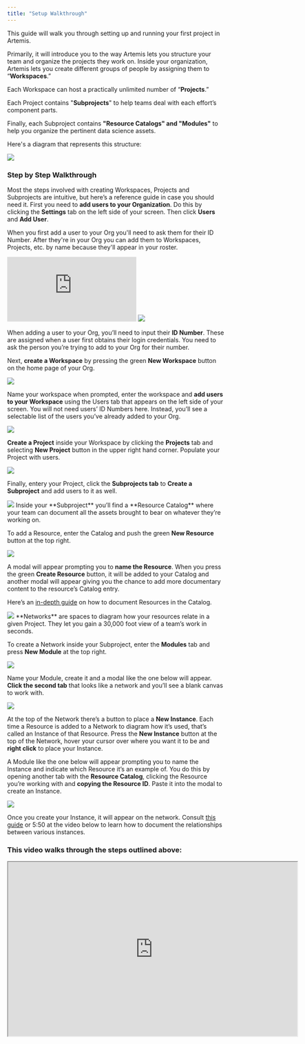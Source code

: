 ```yaml
---
title: "Setup Walkthrough"
---
```

This guide will walk you through setting up and running your first project in Artemis. 

Primarily, it will introduce you to the way Artemis lets you structure your team and organize the projects they work on. Inside your organization, Artemis lets you create different groups of people by assigning them to “**Workspaces**.” 

Each Workspace can host a practically unlimited number of “**Projects**.” 

Each Project contains "**Subprojects**" to help teams deal with each effort’s component parts. 

Finally, each Subproject contains **"Resource Catalogs" and "Modules"** to help you organize the pertinent data science assets.


Here's a  diagram that represents this structure:

<Frame caption="Here's how Artemis can help your team(s) get organized">
  <img src="https://d27n7fycrsusaz.cloudfront.net/artemisstructurenetworkimg.JPG" />
</Frame>

### Step by Step Walkthrough 
Most the steps involved with creating Workspaces, Projects and Subprojects are intuitive, but here’s a reference guide in case you should need it. 
<AccordionGroup>
  <Accordion title="Create a Workspace, Project and Module">
First you need to **add users to your Organization**. Do this by clicking the **Settings** tab on the left side of your screen. Then click **Users** and **Add User**.
    
When you first add a user to your Org you'll need to ask them for their ID Number. After they're in your Org you can add them to Workspaces, Projects, etc. by name because they'll appear in your roster. 
    
<iframe src="https://supademo.com/embed/sFfV-3Mi14mdx1lT4WosY" frameborder="0" webkitallowfullscreen="true" mozallowfullscreen="true" allowfullscreen style={{"width":"719px","height":"500px","border":"none"}}></iframe>
    
<Frame caption="Adding users to your Org">
  <img src="https://d27n7fycrsusaz.cloudfront.net/add+user+1+2.JPG" />
</Frame>
    
When adding a user to your Org, you’ll need to input their **ID Number**. These are assigned when a user first obtains their login credentials. You need to ask the person you’re trying to add to your Org for their number.
    
    
Next, **create a Workspace** by pressing the green **New Workspace** button on the home page of your Org. 

<Frame caption="Creating a Workspace">
  <img src="https://d27n7fycrsusaz.cloudfront.net/new+owrkspace+1.JPG" />
</Frame>
    
Name your workspace when prompted, enter the workspace and **add users to your Workspace** using the Users tab that appears on the left side of your screen. You will not need users’ ID Numbers here. Instead, you’ll see a selectable list of the users you’ve already added to your Org.
    
<Frame caption="Adding users to your Workspace">
  <img src="https://d27n7fycrsusaz.cloudfront.net/usr+to+workspacd+1+2.JPG" />
</Frame>
    
**Create a Project** inside your Workspace by clicking the **Projects** tab and selecting **New Project** button in the upper right hand corner. Populate your Project with users.
    
<Frame caption="Creating a Project">
  <img src="https://d27n7fycrsusaz.cloudfront.net/nwe+project+1+2.JPG" />
</Frame>
    
Finally, entery your Project, click the **Subprojects tab** to **Create a Subproject** and add users to it as well.

<Frame caption="Creating a Subproject">
  <img src="https://d27n7fycrsusaz.cloudfront.net/making+subprojetgs.JPG" />
</Frame>
    
</Accordion>
<Accordion title="Create Resources">
Inside your **Subproject** you’ll find a **Resource Catalog** where your team can document all the assets brought to bear on whatever they’re working on. 
  
To add a Resource, enter the Catalog and push the green **New Resource** button at the top right. 
  
<Frame caption="Creating a new Resource">
  <img src="https://d27n7fycrsusaz.cloudfront.net/new+resource+1+2.JPG" />
</Frame>
  
A modal will appear prompting you to **name the Resource**. When you press the green **Create Resource** button, it will be added to your Catalog and another modal will appear giving you the chance to add more documentary content to the resource’s Catalog entry. 
  
Here’s an [in-depth guide](https://docs.artemisplatform.com/detailed-breakdowns/resourcecatalog) on how to document Resources in the Catalog. 
  
<Frame caption="This is the modal you'll use to name your new Resource">
  <img src="https://d27n7fycrsusaz.cloudfront.net/new+recourc+emodules.JPG" />
</Frame>
  
</Accordion>
<Accordion title="Place Instances on Network">
**Networks** are spaces to diagram how your resources relate in a given Project. They let you gain a 30,000 foot view of a team’s work in seconds. 
  
To create a Network inside your Subproject, enter the **Modules** tab and press **New Module** at the top right. 

<Frame caption="Creating a new Module">
  <img src="https://d27n7fycrsusaz.cloudfront.net/new+mod.JPG" />
</Frame>

Name your Module, create it and a modal like the one below will appear. **Click the second tab** that looks like a network and you’ll see a blank canvas to work with.

<Frame caption="A blank Network inside a Module">
  <img src="https://d27n7fycrsusaz.cloudfront.net/blank+netowkr.JPG" />
</Frame>
  
At the top of the Network there’s a button to place a **New Instance**. Each time a Resource is added to a Network to diagram how it’s used, that’s called an Instance of that Resource. Press the **New Instance** button at the top of the Network, hover your cursor over where you want it to be and **right click** to place your Instance. 
  
A Module like the one below will appear prompting you to name the Instance and indicate which Resource it’s an example of. You do this by opening another tab with the **Resource Catalog**, clicking the Resource you’re working with and **copying the Resource ID**. Paste it into the modal to create an Instance.
  
<Frame caption="Creating an Instance">
  <img src="https://d27n7fycrsusaz.cloudfront.net/create+instance.JPG" />
</Frame>
  
Once you create your Instance, it will appear on the network. Consult [this guide](https://docs.artemisplatform.com/detailed-breakdowns/Instnetwork) or 5:50 at the video below to learn how to document the relationships between various instances. 
</Accordion>
</AccordionGroup>
### This video walks through the steps outlined above:
<iframe width="672" height="404" src="https://www.youtube.com/embed/fz6scKaI02M"> </iframe>
